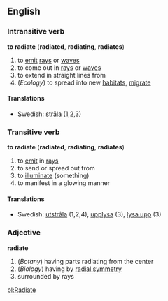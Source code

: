 ==English==
===Intransitive verb===
'''to radiate'''   ('''radiated''', '''radiating''', '''radiates''') 
#to [[emit]] [[ray]]s or [[wave]]s 
#to come out in [[ray]]s or [[wave]]s 
#to extend in straight lines from 
#(''Ecology'') to spread into new [[habitat]]s, [[migrate]]

====Translations====
*Swedish: [[stråla]] (1,2,3)

===Transitive verb===
'''to radiate'''   ('''radiated''', '''radiating''', '''radiates''') 
#to [[emit]] in [[ray]]s 
#to send or spread out from 
#to [[illuminate]] (something) 
#to manifest in a glowing manner

====Translations====
*Swedish: [[utstråla]] (1,2,4), [[upplysa]] (3), [[lysa upp]] (3)

===Adjective===
'''radiate'''
#(''Botany'') having parts radiating from the center 
#(''Biology'') having by [[radial symmetry]] 
#surrounded by rays

[[pl:Radiate]]